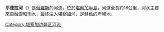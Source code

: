 '''平德拉河'''（{{lang-ru|Пиндра}}）是[[俄羅斯|俄羅斯]]的河流，位於[[堪察加半島|堪察加半島]]，河道全長約18公里，河水主要來自融雪和雨水，最終注入[[堪察加河|堪察加河]]，是[[鮭魚|鮭魚]]的產卵地。

{{Russia-geo-stub}}
[[Category:堪察加边疆区河流|Category:堪察加边疆区河流]]